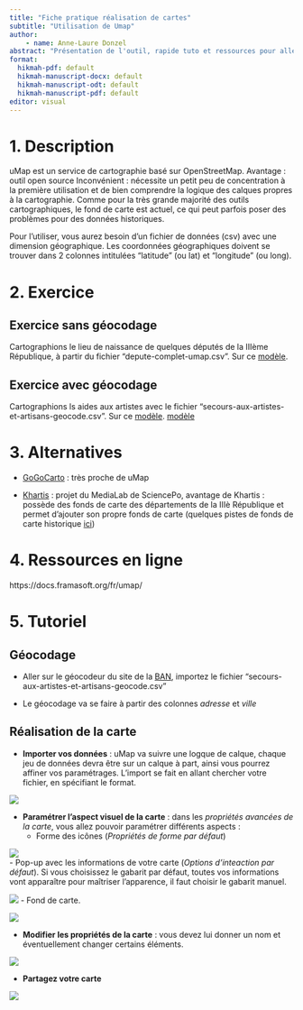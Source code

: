---
title: "Fiche pratique réalisation de cartes"
subtitle: "Utilisation de Umap"
author:
    - name: Anne-Laure Donzel
abstract: "Présentation de l'outil, rapide tuto et ressources pour aller plus loin"
format:
  hikmah-pdf: default
  hikmah-manuscript-docx: default
  hikmah-manuscript-odt: default
  hikmah-manuscript-pdf: default
editor: visual
---

# 1. Description

uMap est un service de cartographie basé sur OpenStreetMap. Avantage : outil open source Inconvénient : nécessite un petit peu de concentration à la première utilisation et de bien comprendre la logique des calques propres à la cartographie. Comme pour la très grande majorité des outils cartographiques, le fond de carte est actuel, ce qui peut parfois poser des problèmes pour des données historiques.

Pour l'utiliser, vous aurez besoin d'un fichier de données (csv) avec une dimension géographique. Les coordonnées géographiques doivent se trouver dans 2 colonnes intitulées "latitude" (ou lat) et "longitude" (ou long).

# 2. Exercice

## Exercice sans géocodage

Cartographions le lieu de naissance de quelques députés de la IIIème République, à partir du fichier "depute-complet-umap.csv". Sur ce [modèle](https://umap.openstreetmap.fr/fr/map/carte-sans-nom_1119946).

## Exercice avec géocodage

Cartographions ls aides aux artistes avec le fichier "secours-aux-artistes-et-artisans-geocode.csv". Sur ce [modèle](https://umap.openstreetmap.fr/fr/map/carte-sans-nom_1119946). [modèle](https://umap.openstreetmap.fr/fr/map/new/)

# 3. Alternatives

-   [GoGoCarto](https://gogocarto.fr/projects) : très proche de uMap

-   [Khartis](https://www.sciencespo.fr/cartographie/khartis/) : projet du MediaLab de SciencePo, avantage de Khartis : possède des fonds de carte des départements de la IIIè République et permet d'ajouter son propre fonds de carte (quelques pistes de fonds de carte historique [ici](https://ausohnum.hypotheses.org/1089))

# 4. Ressources en ligne

https://docs.framasoft.org/fr/umap/

# 5. Tutoriel

## Géocodage

-   Aller sur le géocodeur du site de la [BAN](https://adresse.data.gouv.fr/csv), importez le fichier "secours-aux-artistes-et-artisans-geocode.csv"

-   Le géocodage va se faire à partir des colonnes *adresse* et *ville*

## Réalisation de la carte

-   **Importer vos données** : uMap va suivre une logque de calque, chaque jeu de données devra être sur un calque à part, ainsi vous pourrez affiner vos paramétrages. L'import se fait en allant chercher votre fichier, en spécifiant le format.

![](img/umap01.png)

-   **Paramétrer l'aspect visuel de la carte** : dans les *propriétés avancées de la carte*, vous allez pouvoir paramétrer différents aspects :
    -   Forme des icônes (*Propriétés de forme par défaut*)

![](img/umap02.png)\
- Pop-up avec les informations de votre carte (*Options d'inteaction par défaut*). Si vous choisissez le gabarit par défaut, toutes vos informations vont apparaître pour maîtriser l'apparence, il faut choisir le gabarit manuel.

![](img/umap03.png) - Fond de carte.

![](img/umap04.png)

-   **Modifier les propriétés de la carte** : vous devez lui donner un nom et éventuellement changer certains éléments.

![](img/umap05.png)

-   **Partagez votre carte**

![](img/umap06.png)
